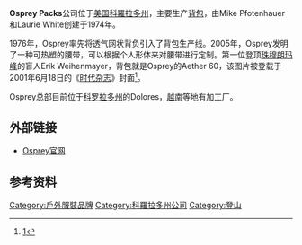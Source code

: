 {{NotChineseTitle|time=2015-12-14T04:43:08+00:00}}
{{Infobox_Company |
 company_name = Osprey |
 company_logo = [[File:Osprey_logo.gif|150px]] |
 foundation = 1974年 |
 location = [[美国|美国]][[科羅拉多州|科羅拉多州]]|
 key_people = 创始人 Mike Pfotenhauer、Laurie White|
 industry = [[背包|背包]]|
 homepage = [http://www.ospreypacks.com/ ospreypacks.com]
}}
'''Osprey Packs'''公司位于[[美国|美国]][[科羅拉多州|科羅拉多州]]，主要生产[[背包|背包]]，由Mike Pfotenhauer和Laurie White创建于1974年。

1976年，Osprey率先将透气网状背负引入了背包生产线。2005年，Osprey发明了一种可热塑的腰带，可以根据个人形体来对腰带进行定制。第一位登顶[[珠穆朗玛峰|珠穆朗玛峰]]的盲人Erik Weihenmayer，背包就是Osprey的Aether 60，该图片被登载于2001年6月18日的《[[时代杂志|时代杂志]]》封面<ref>[http://www.ospreypacks.com/OspreyLifestyle/OspreyHistory/]{{Wayback|url=http://www.ospreypacks.com/OspreyLifestyle/OspreyHistory/ |date=20080509195959 }}</ref>。

Osprey总部目前位于[[科罗拉多州|科罗拉多州]]的Dolores，[[越南|越南]]等地有加工厂。

== 外部链接 ==
*[http://www.ospreypacks.com/ Osprey官网] {{Wayback|url=http://www.ospreypacks.com/ |date=20071109142227 }}

== 参考资料 ==
{{Reflist}}

[[Category:戶外服裝品牌|Category:戶外服裝品牌]]
[[Category:科羅拉多州公司|Category:科羅拉多州公司]]
[[Category:登山|Category:登山]]